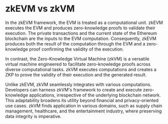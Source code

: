 # zkEVM vs zkVM

In the zkEVM framework, the EVM is treated as a computational unit. zkEVM executes the EVM and produces zero-knowledge proofs to validate their execution. The private transactions and the current state of the Ethereum blockchain are the inputs to the EVM computation. Consequently, zkEVM produces both the result of the computation through the EVM and a zero-knowledge proof confirming the validity of the execution.

In contrast, the Zero-Knowledge Virtual Machine (zkVM) is a versatile virtual machine engineered to facilitate zero-knowledge proofs across diverse computational tasks. zkVM executes computations and creates a ZKP to prove the validity of their execution and the generated result.

Unlike zkEVM, zkVM seamlessly integrates with various computations. Developers can harness zkVM's framework to create and execute zero-knowledge applications, irrespective of the underlying blockchain network. This adaptability broadens its utility beyond financial and privacy-oriented use cases. zkVM finds application in various domains, such as supply chain management, healthcare, and the entertainment industry, where preserving data integrity is imperative.